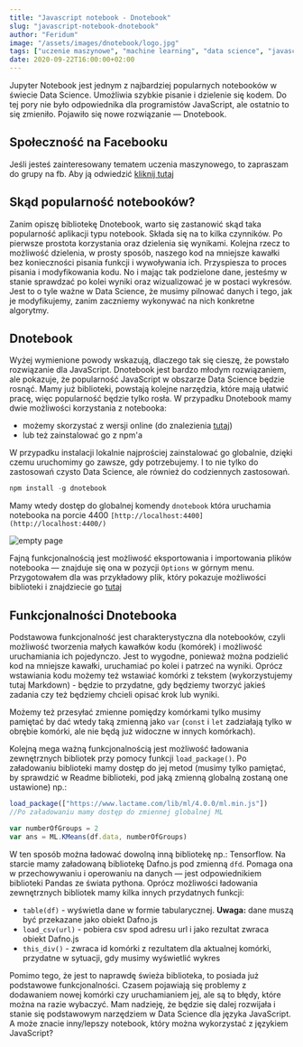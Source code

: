 ```yaml
---
title: "Javascript notebook - Dnotebook"
slug: "javascript-notebook-dnotebook"
author: "Feridum"
image: "/assets/images/dnotebook/logo.jpg"
tags: ["uczenie maszynowe", "machine learning", "data science", "javascript"]
date: 2020-09-22T16:00:00+02:00
---
```


Jupyter Notebook jest jednym z najbardziej popularnych notebooków w świecie Data Science. Umożliwia szybkie pisanie i dzielenie się kodem. Do tej pory nie było odpowiednika dla programistów JavaScript, ale ostatnio to się zmieniło. Pojawiło się nowe rozwiązanie — Dnotebook.



## Społeczność na Facebooku

Jeśli jesteś zainteresowany tematem uczenia maszynowego, to zapraszam do grupy na fb. Aby ją odwiedzić [kliknij tutaj](https://www.facebook.com/groups/366332021430977)

## Skąd popularność notebooków?

Zanim opiszę bibliotekę Dnotebook, warto się zastanowić skąd taka popularność aplikacji typu notebook. Składa się na to kilka czynników. Po pierwsze prostota korzystania oraz dzielenia się wynikami. Kolejna rzecz to możliwość dzielenia, w prosty sposób, naszego kod na mniejsze kawałki bez konieczności pisania funkcji i wywoływania ich. Przyspiesza to proces pisania i modyfikowania kodu. No i mając tak podzielone dane, jesteśmy w stanie sprawdzać po kolei wyniki oraz wizualizować je w postaci wykresów. Jest to o tyle ważne w Data Science, że musimy pilnować danych i tego, jak je modyfikujemy, zanim zaczniemy wykonywać na nich konkretne algorytmy.

## Dnotebook

Wyżej wymienione powody wskazują, dlaczego tak się cieszę, że powstało rozwiązanie dla JavaScript. Dnotebook jest bardzo młodym rozwiązaniem, ale pokazuje, że popularność JavaScript w obszarze Data Science będzie rosnąć. Mamy już biblioteki, powstają kolejne narzędzia, które mają ułatwić pracę, więc popularność będzie tylko rosła. W przypadku Dnotebook mamy dwie możliwości korzystania z notebooka:

- możemy skorzystać z wersji online (do znalezienia [tutaj](https://playnotebook.jsdata.org/demo))
- lub też zainstalować go z npm'a

W przypadku instalacji lokalnie najprościej zainstalować go globalnie, dzięki czemu uruchomimy go zawsze, gdy potrzebujemy. I to nie tylko do zastosowań czysto Data Science, ale również do codziennych zastosowań.  

```js
npm install -g dnotebook
```

Mamy wtedy dostęp do globalnej komendy `dnotebook` która uruchamia notebooka na porcie 4400 `[http://localhost:4400](http://localhost:4400/)`

![empty page](/assets/images/dnotebook/empty.png)

Fajną funkcjonalnością jest możliwość eksportowania i importowania plików notebooka — znajduje się ona w pozycji `Options` w górnym menu. Przygotowałem dla was przykładowy plik, który pokazuje możliwości biblioteki i znajdziecie go [tutaj](/Dnotebook-example.json)

## Funkcjonalności Dnotebooka

Podstawowa funkcjonalność jest charakterystyczna dla notebooków, czyli możliwość tworzenia małych kawałków kodu (komórek) i możliwość uruchamiania ich pojedynczo. Jest to wygodne, ponieważ można podzielić kod na mniejsze kawałki, uruchamiać po kolei i patrzeć na wyniki. Oprócz wstawiania kodu możemy też wstawiać komórki z tekstem (wykorzystujemy tutaj Markdown) - będzie to przydatne, gdy będziemy tworzyć jakieś zadania czy też będziemy chcieli opisać krok lub wyniki.

Możemy też przesyłać zmienne pomiędzy komórkami tylko musimy pamiętać by dać wtedy taką zmienną jako `var` (`const` i `let` zadziałają tylko w obrębie komórki, ale nie będą już widoczne w innych komórkach).

Kolejną mega ważną funkcjonalnością jest możliwość ładowania zewnętrznych bibliotek przy pomocy funkcji `load_package()`. Po załadowaniu biblioteki mamy dostęp do jej metod (musimy tylko pamiętać, by sprawdzić w Readme biblioteki, pod jaką zmienną globalną zostaną one ustawione) np.:

```js
load_package(["https://www.lactame.com/lib/ml/4.0.0/ml.min.js"])
//Po załadowaniu mamy dostęp do zmiennej globalnej ML 

var numberOfGroups = 2
var ans = ML.KMeans(df.data, numberOfGroups)
```

W ten sposób można ładować dowolną inną bibliotekę np.: Tensorflow. Na starcie mamy załadowaną bibliotekę Dafno.js pod zmienną `dfd`. Pomaga ona w przechowywaniu i operowaniu na danych — jest odpowiednikiem biblioteki Pandas ze świata pythona. Oprócz możliwości ładowania zewnętrznych bibliotek mamy kilka innych przydatnych funkcji: 

- `table(df)` - wyświetla dane w formie tabularycznej. **Uwaga:** dane muszą być przekazane jako obiekt Dafno.js
- `load_csv(url)` - pobiera csv spod adresu url i jako rezultat zwraca obiekt Dafno.js
- `this_div()` - zwraca id komórki z rezultatem dla aktualnej komórki, przydatne w sytuacji, gdy musimy wyświetlić wykres

Pomimo tego, że jest to naprawdę świeża biblioteka, to posiada już podstawowe funkcjonalności. Czasem pojawiają się problemy z dodawaniem nowej komórki czy uruchamianiem jej, ale są to błędy, które można na razie wybaczyć. Mam nadzieję, że będzie się dalej rozwijała i stanie się podstawowym narzędziem w Data Science dla języka JavaScript. A może znacie inny/lepszy notebook, który można wykorzystać z językiem JavaScript?